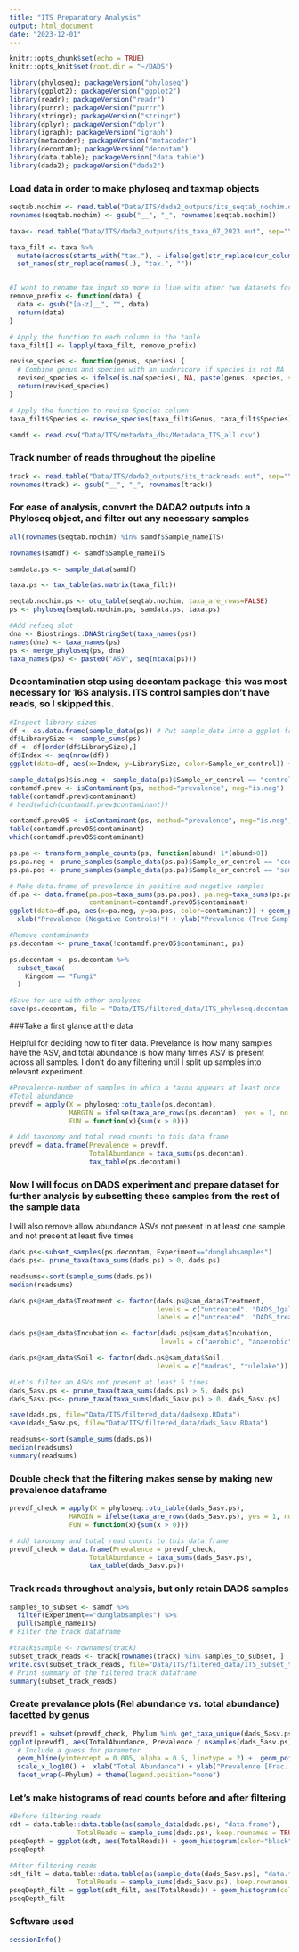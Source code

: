 ```yaml
---
title: "ITS Preparatory Analysis"
output: html_document
date: "2023-12-01"
---
```


```r
knitr::opts_chunk$set(echo = TRUE)
knitr::opts_knit$set(root.dir = "~/DADS")

library(phyloseq); packageVersion("phyloseq")
library(ggplot2); packageVersion("ggplot2")
library(readr); packageVersion("readr")
library(purrr); packageVersion("purrr")
library(stringr); packageVersion("stringr")
library(dplyr); packageVersion("dplyr")
library(igraph); packageVersion("igraph")
library(metacoder); packageVersion("metacoder")
library(decontam); packageVersion("decontam")
library(data.table); packageVersion("data.table")
library(dada2); packageVersion("dada2")
```

### Load data in order to make phyloseq and taxmap objects
```r
seqtab.nochim <- read.table("Data/ITS/dada2_outputs/its_seqtab_nochim.out",sep="\t",stringsAsFactors=F,header=T)
rownames(seqtab.nochim) <- gsub("__", "_", rownames(seqtab.nochim))

taxa<- read.table("Data/ITS/dada2_outputs/its_taxa_07_2023.out", sep="\t", stringsAsFactors=F,header=T)

taxa_filt <- taxa %>%
  mutate(across(starts_with("tax."), ~ ifelse(get(str_replace(cur_column(), "tax.", "boot.")) < 60, NA, .))) %>%
  set_names(str_replace(names(.), "tax.", ""))


#I want to rename tax input so more in line with other two datasets for final figures
remove_prefix <- function(data) {
  data <- gsub("[a-z]__", "", data)  
  return(data)
}

# Apply the function to each column in the table
taxa_filt[] <- lapply(taxa_filt, remove_prefix)

revise_species <- function(genus, species) {
  # Combine genus and species with an underscore if species is not NA
  revised_species <- ifelse(is.na(species), NA, paste(genus, species, sep = "_"))
  return(revised_species)
}

# Apply the function to revise Species column
taxa_filt$Species <- revise_species(taxa_filt$Genus, taxa_filt$Species)

samdf <- read.csv("Data/ITS/metadata_dbs/Metadata_ITS_all.csv")
```


### Track number of reads throughout the pipeline
```r
track <- read.table("Data/ITS/dada2_outputs/its_trackreads.out", sep="\t", stringsAsFactors = F, header=T)
rownames(track) <- gsub("__", "_", rownames(track))
```

### For ease of analysis, convert the DADA2 outputs into a Phyloseq object, and filter out any necessary samples
```r
all(rownames(seqtab.nochim) %in% samdf$Sample_nameITS)

rownames(samdf) <- samdf$Sample_nameITS

samdata.ps <- sample_data(samdf)

taxa.ps <- tax_table(as.matrix(taxa_filt))

seqtab.nochim.ps <- otu_table(seqtab.nochim, taxa_are_rows=FALSE)
ps <- phyloseq(seqtab.nochim.ps, samdata.ps, taxa.ps)

#Add refseq slot
dna <- Biostrings::DNAStringSet(taxa_names(ps))
names(dna) <- taxa_names(ps)
ps <- merge_phyloseq(ps, dna)
taxa_names(ps) <- paste0("ASV", seq(ntaxa(ps)))
```

### Decontamination step using decontam package-this was most necessary for 16S analysis. ITS control samples don't have reads, so I skipped this.
```r
#Inspect library sizes
df <- as.data.frame(sample_data(ps)) # Put sample_data into a ggplot-friendly data.frame
df$LibrarySize <- sample_sums(ps)
df <- df[order(df$LibrarySize),]
df$Index <- seq(nrow(df))
ggplot(data=df, aes(x=Index, y=LibrarySize, color=Sample_or_control)) + geom_point()

sample_data(ps)$is.neg <- sample_data(ps)$Sample_or_control == "control"
contamdf.prev <- isContaminant(ps, method="prevalence", neg="is.neg")
table(contamdf.prev$contaminant)
# head(which(contamdf.prev$contaminant))

contamdf.prev05 <- isContaminant(ps, method="prevalence", neg="is.neg", threshold=0.5)
table(contamdf.prev05$contaminant)
which(contamdf.prev05$contaminant)

ps.pa <- transform_sample_counts(ps, function(abund) 1*(abund>0))
ps.pa.neg <- prune_samples(sample_data(ps.pa)$Sample_or_control == "control", ps.pa)
ps.pa.pos <- prune_samples(sample_data(ps.pa)$Sample_or_control == "sample", ps.pa)

# Make data.frame of prevalence in positive and negative samples
df.pa <- data.frame(pa.pos=taxa_sums(ps.pa.pos), pa.neg=taxa_sums(ps.pa.neg),
                    contaminant=contamdf.prev05$contaminant)
ggplot(data=df.pa, aes(x=pa.neg, y=pa.pos, color=contaminant)) + geom_point() +
  xlab("Prevalence (Negative Controls)") + ylab("Prevalence (True Samples)")

#Remove contaminants
ps.decontam <- prune_taxa(!contamdf.prev05$contaminant, ps)

ps.decontam <- ps.decontam %>%
  subset_taxa(
    Kingdom == "Fungi" 
  )

#Save for use with other analyses
save(ps.decontam, file = "Data/ITS/filtered_data/ITS_phyloseq.decontam.RData")
```

###Take a first glance at the data

Helpful for deciding how to filter data. Prevelance is how many samples have the ASV, and total abundance is how many times ASV is present across all samples. I don't do any filtering until I split up samples into relevant experiment.
```r
#Prevalence-number of samples in which a taxon appears at least once
#Total abundance
prevdf = apply(X = phyloseq::otu_table(ps.decontam),
               MARGIN = ifelse(taxa_are_rows(ps.decontam), yes = 1, no = 2),
               FUN = function(x){sum(x > 0)})

# Add taxonomy and total read counts to this data.frame
prevdf = data.frame(Prevalence = prevdf,
                    TotalAbundance = taxa_sums(ps.decontam),
                    tax_table(ps.decontam))
```

### Now I will focus on DADS experiment and prepare dataset for further analysis by subsetting these samples from the rest of the sample data
I will also remove allow abundance ASVs not present in at least one sample and not present at least five times
```r
dads.ps<-subset_samples(ps.decontam, Experiment=="dunglabsamples")
dads.ps<- prune_taxa(taxa_sums(dads.ps) > 0, dads.ps)

readsums<-sort(sample_sums(dads.ps))
median(readsums)

dads.ps@sam_data$Treatment <- factor(dads.ps@sam_data$Treatment,
                                     levels = c("untreated", "DADS_1gal_A"),
                                     labels = c("untreated", "DADS_treated"))

dads.ps@sam_data$Incubation <- factor(dads.ps@sam_data$Incubation,
                                      levels = c("aerobic", "anaerobic"))

dads.ps@sam_data$Soil <- factor(dads.ps@sam_data$Soil,
                                     levels = c("madras", "tulelake"))

#Let's filter an ASVs not present at least 5 times
dads_5asv.ps <- prune_taxa(taxa_sums(dads.ps) > 5, dads.ps)
dads_5asv.ps<- prune_taxa(taxa_sums(dads_5asv.ps) > 0, dads_5asv.ps)

save(dads.ps, file="Data/ITS/filtered_data/dadsexp.RData")
save(dads_5asv.ps, file="Data/ITS/filtered_data/dads_5asv.RData")

readsums<-sort(sample_sums(dads.ps))
median(readsums)
summary(readsums)
```


### Double check that the filtering makes sense by making new prevalence dataframe
```r
prevdf_check = apply(X = phyloseq::otu_table(dads_5asv.ps),
               MARGIN = ifelse(taxa_are_rows(dads_5asv.ps), yes = 1, no = 2),
               FUN = function(x){sum(x > 0)})

# Add taxonomy and total read counts to this data.frame
prevdf_check = data.frame(Prevalence = prevdf_check,
                    TotalAbundance = taxa_sums(dads_5asv.ps),
                    tax_table(dads_5asv.ps))
```


### Track reads throughout analysis, but only retain DADS samples
```r
samples_to_subset <- samdf %>%
  filter(Experiment=="dunglabsamples") %>% 
  pull(Sample_nameITS)
# Filter the track dataframe

#track$sample <- rownames(track)
subset_track_reads <- track[rownames(track) %in% samples_to_subset, ]
write.csv(subset_track_reads, file="Data/ITS/filtered_data/ITS_subset_track_reads_dads.csv",row.names = TRUE)
# Print summary of the filtered track dataframe
summary(subset_track_reads)
```


### Create prevalance plots (Rel abundance vs. total abundance) facetted by genus
```r
prevdf1 = subset(prevdf_check, Phylum %in% get_taxa_unique(dads_5asv.ps, "Phylum"))
ggplot(prevdf1, aes(TotalAbundance, Prevalence / nsamples(dads_5asv.ps),color=Phylum)) +
  # Include a guess for parameter
  geom_hline(yintercept = 0.005, alpha = 0.5, linetype = 2) +  geom_point(size = 2, alpha = 0.7) +
  scale_x_log10() +  xlab("Total Abundance") + ylab("Prevalence [Frac. Samples]") +
  facet_wrap(~Phylum) + theme(legend.position="none")
```

### Let's make histograms of read counts before and after filtering
```r
#Before filtering reads
sdt = data.table::data.table(as(sample_data(dads.ps), "data.frame"),
                 TotalReads = sample_sums(dads.ps), keep.rownames = TRUE)
pseqDepth = ggplot(sdt, aes(TotalReads)) + geom_histogram(color="black", fill="lightblue") + ggtitle("Histogram of sequencing depth-before filtering samples with low read depths") + labs(x="Depth", y="Frequency")
pseqDepth

#After filtering reads
sdt_filt = data.table::data.table(as(sample_data(dads_5asv.ps), "data.frame"),
                 TotalReads = sample_sums(dads_5asv.ps), keep.rownames = TRUE)
pseqDepth_filt = ggplot(sdt_filt, aes(TotalReads)) + geom_histogram(color="black", fill="lightblue") + ggtitle("Histogram of sequencing depth after filtering samples with low read depths") + labs(x="Depth", y="Frequency")
pseqDepth_filt
```

### Software used
```r
sessionInfo()
```